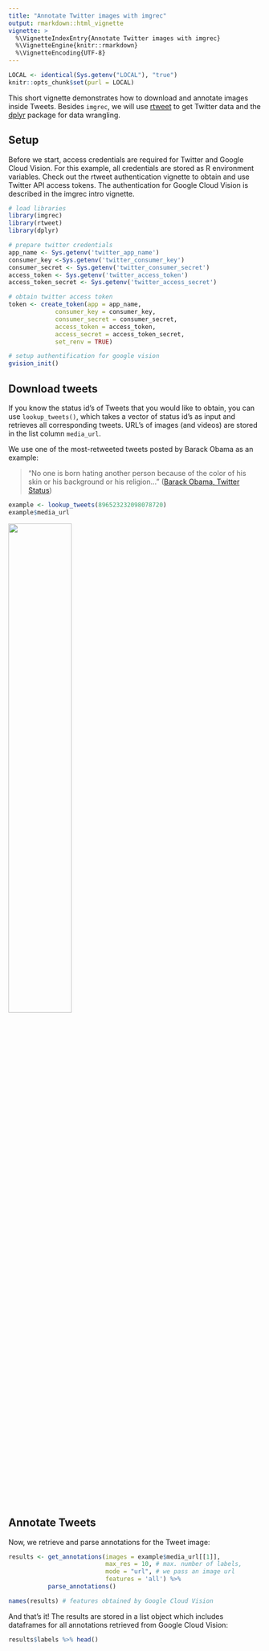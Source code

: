 ```yaml
---
title: "Annotate Twitter images with imgrec"
output: rmarkdown::html_vignette
vignette: >
  %\VignetteIndexEntry{Annotate Twitter images with imgrec}
  %\VignetteEngine{knitr::rmarkdown}
  %\VignetteEncoding{UTF-8}
---
```


```r
LOCAL <- identical(Sys.getenv("LOCAL"), "true")
knitr::opts_chunk$set(purl = LOCAL)
```


This short vignette demonstrates how to download and annotate images inside Tweets. Besides `imgrec`, we will use [rtweet](https://cran.r-project.org/package=rtweet) to get Twitter data and the [dplyr](https://cran.r-project.org/package=dplyr) package for data wrangling.

## Setup

Before we start, access credentials are required for Twitter and Google Cloud Vision. For this example, all credentials are stored as R environment variables. Check out the rtweet authentication vignette to obtain and use Twitter API access tokens. The authentication for Google Cloud Vision is described in the imgrec intro vignette.

```r
# load libraries
library(imgrec)
library(rtweet)
library(dplyr)

# prepare twitter credentials
app_name <- Sys.getenv('twitter_app_name')
consumer_key <-Sys.getenv('twitter_consumer_key')
consumer_secret <- Sys.getenv('twitter_consumer_secret')
access_token <- Sys.getenv('twitter_access_token')
access_token_secret <- Sys.getenv('twitter_access_secret')

# obtain twitter access token
token <- create_token(app = app_name, 
             consumer_key = consumer_key, 
             consumer_secret = consumer_secret, 
             access_token = access_token,
             access_secret = access_token_secret,
             set_renv = TRUE)

# setup authentification for google vision
gvision_init()
```

## Download tweets

If you know the status id's of Tweets that you would like to obtain, you can use ``lookup_tweets()``, which takes a vector of status id's as input and retrieves all corresponding tweets. URL's of images (and videos) are stored in the list column `media_url`.

We use one of the most-retweeted tweets posted by Barack Obama as an example:

> "No one is born hating another person because of the color of his skin or his background or his religion..."
([Barack Obama, Twitter Status](https://twitter.com/BarackObama/status/896523232098078720))

```r
example <- lookup_tweets(896523232098078720)
example$media_url
```

![](http://pbs.twimg.com/media/DHEXH7RV0AAUwKj.jpg){width=50% }

## Annotate Tweets

Now, we retrieve and parse annotations for the Tweet image:

```r
results <- get_annotations(images = example$media_url[[1]], 
                           max_res = 10, # max. number of labels,
                           mode = "url", # we pass an image url
                           features = 'all') %>% 
           parse_annotations()

names(results) # features obtained by Google Cloud Vision
```

And that's it! The results are stored in a list object which includes dataframes for all annotations retrieved from Google Cloud Vision:

```r
results$labels %>% head()
```
